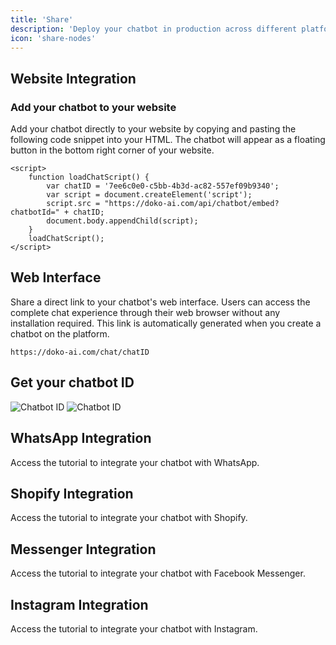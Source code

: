 ```yaml
---
title: 'Share'
description: 'Deploy your chatbot in production across different platforms'
icon: 'share-nodes'
---
```


## Website Integration

### Add your chatbot to your website
Add your chatbot directly to your website by copying and pasting the following code snippet into your HTML. The chatbot will appear as a floating button in the bottom right corner of your website.

```
<script>
    function loadChatScript() {
        var chatID = '7ee6c0e0-c5bb-4b3d-ac82-557ef09b9340';
        var script = document.createElement('script');
        script.src = "https://doko-ai.com/api/chatbot/embed?chatbotId=" + chatID;
        document.body.appendChild(script);
    }
    loadChatScript();
</script>
```

## Web Interface
Share a direct link to your chatbot's web interface. Users can access the complete chat experience through their web browser without any installation required.
This link is automatically generated when you create a chatbot on the platform.
```
https://doko-ai.com/chat/chatID
```

## Get your chatbot ID
<Steps>
    <Step title="Access the share page">
       <Frame>
  <img src="/images/interfaz-2.png" alt="Chatbot ID" />
</Frame>
    </Step>
    <Step title="Copy your chatbot ID from the top right corner">
        <Frame>
            <img src="/images/interfaz-3.png" alt="Chatbot ID" />
        </Frame>
    </Step>
</Steps>

## WhatsApp Integration
<Card title="WhatsApp Tutorial" icon="whatsapp" href="en/integrations/whatsapp">
  Access the tutorial to integrate your chatbot with WhatsApp.
</Card>

## Shopify Integration
<Card title="Shopify Tutorial" icon="shop" href="en/integrations/shopify">
  Access the tutorial to integrate your chatbot with Shopify.
</Card>

## Messenger Integration
<Card title="Messenger Tutorial" icon="facebook-messenger" href="en/integrations/messenger">
  Access the tutorial to integrate your chatbot with Facebook Messenger.
</Card>

## Instagram Integration
<Card title="Instagram Tutorial" icon="instagram" href="en/integrations/instagram">
  Access the tutorial to integrate your chatbot with Instagram.
</Card>

